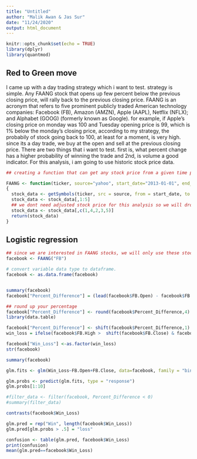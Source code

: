 ---
title: "Untitled"
author: "Malik Awan & Jas Sur"
date: "11/24/2020"
output: html_document
---

```{r setup, include=FALSE}
knitr::opts_chunk$set(echo = TRUE)
library(dplyr)
library(quantmod)

```

## Red to Green move

I came up with a day trading strategy which i want to test. strategy is simple. Any FAANG stock that opens up few percent below the previous closing price, will rally back to the previous closing price. FAANG is an acronym that refers to five prominent publicly traded American technology companies: Facebook (FB), Amazon (AMZN), Apple (AAPL), Netflix (NFLX); and Alphabet (GOOG) (formerly known as Google). for example, if Apple’s closing price on monday was 100 and Tuesday opening price is 99, which is 1% below the monday’s closing price, according to my strategy, the probabily of stock going back to 100, at least for a moment, is very high. since its a day trade, we buy at the open and sell at the previous closing price. There are two things that i want to test. first is, what percent change has a higher probability of winning the trade and 2nd, is volume a good indicator. For this analysis, i am going to use historic stock price data.

```{R}

## creating a function that can get any stock price from a given time period.

FAANG <- function(ticker, source="yahoo", start_date="2013-01-01", end_date = "2020-12-08")
{
  stock_data <- getSymbols(ticker, src = source, from = start_date, to = end_date, auto.assign = FALSE)
  stock_data <- stock_data[,1:5] 
  ## we dont need adjusted stock price for this analysis so we will drop that column 
  stock_data <- stock_data[,c(1,4,2,3,5)]
  return(stock_data)
}

```


## Logistic regression

```{r}
## since we are interested in FAANG stocks, we will only use these stock 
facebook <- FAANG("FB")

# convert variable data type to dataframe.
facebook <- as.data.frame(facebook)


summary(facebook)
facebook["Percent_Difference"] = (lead(facebook$FB.Open) - facebook$FB.Close)/lead(facebook$FB.Open)

## round up your percentage 
facebook["Percent_Difference"] <- round(facebook$Percent_Difference,4)
library(data.table)

facebook["Percent_Difference"] <- shift(facebook$Percent_Difference,1)
win_loss = ifelse(facebook$FB.High >  shift(facebook$FB.Close) & facebook$Percent_Difference < 0 ,"Win", "loss")

facebook["Win_Loss"] <-as.factor(win_loss) 
str(facebook)

summary(facebook)   

glm.fits <- glm(Win_Loss~FB.Open+FB.Close, data=facebook, family = "binomial")

glm.probs <- predict(glm.fits, type = "response")
glm.probs[1:10]

#filter_data <- filter(facebook, Percent_Difference < 0)
#summary(filter_data)

contrasts(facebook$Win_Loss)

glm.pred = rep("Win", length(facebook$Win_Loss))
glm.pred[glm.probs > .5] = "loss"

confusion <- table(glm.pred, facebook$Win_Loss) 
print(confusion)
mean(glm.pred==facebook$Win_Loss)
```